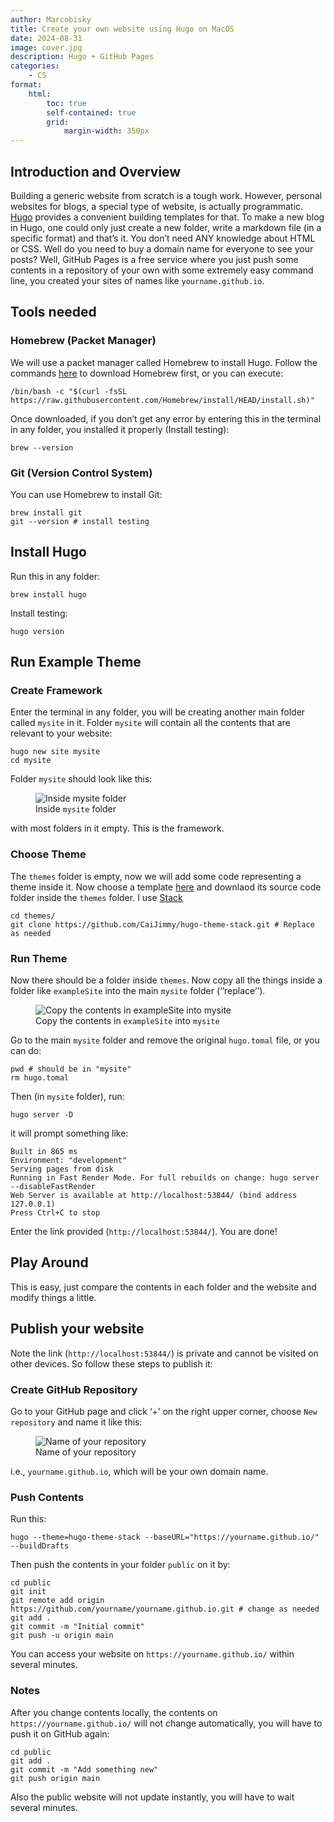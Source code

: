 ```yaml
---
author: Marcobisky
title: Create your own website using Hugo on MacOS
date: 2024-08-31
image: cover.jpg
description: Hugo + GitHub Pages
categories:
    - CS
format:
    html:
        toc: true
        self-contained: true
        grid: 
            margin-width: 350px
---
```



## Introduction and Overview


Building a generic website from scratch is a tough work. However, personal websites for blogs, a special type of website, is actually programmatic. [Hugo](https://gohugo.io) provides a convenient building templates for that. To make a new blog in Hugo, one could only just create a new folder, write a markdown file (in a specific format) and that's it. You don't need ANY knowledge about HTML or CSS. Well do you need to buy a domain name for everyone to see your posts? Well, GitHub Pages is a free service where you just push some contents in a repository of your own with some extremely easy command line, you created your sites of names like `yourname.github.io`.

## Tools needed

### Homebrew (Packet Manager)

We will use a packet manager called Homebrew to install Hugo. Follow the commands [here](https://brew.sh) to download Homebrew first, or you can execute:

```
/bin/bash -c "$(curl -fsSL https://raw.githubusercontent.com/Homebrew/install/HEAD/install.sh)"
```

Once downloaded, if you don't get any error by entering this in the terminal in any folder, you installed it properly (Install testing):

```
brew --version
```

### Git (Version Control System)

You can use Homebrew to install Git:

```
brew install git
git --version # install testing
```

## Install Hugo

Run this in any folder:

```
brew install hugo
```

Install testing:

```
hugo version
```

## Run Example Theme

### Create Framework

Enter the terminal in any folder, you will be creating another main folder called `mysite` in it. Folder `mysite` will contain all the contents that are relevant to your website:

```
hugo new site mysite
cd mysite
```

Folder `mysite` should look like this:

![Inside `mysite` folder](mysite-initial.png)

with most folders in it empty. This is the framework.

### Choose Theme

The `themes` folder is empty, now we will add some code representing a theme inside it. Now choose a template [here](https://themes.gohugo.io) and downlaod its source code folder inside the `themes` folder. I use [Stack](https://github.com/CaiJimmy/hugo-theme-stack)

```
cd themes/
git clone https://github.com/CaiJimmy/hugo-theme-stack.git # Replace as needed
```

### Run Theme

Now there should be a folder inside `themes`. Now copy all the things inside a folder like `exampleSite` into the main `mysite` folder (''replace''). 

![Copy the contents in `exampleSite` into `mysite`](copy-4-files.png)

Go to the main `mysite` folder and remove the original `hugo.tomal` file, or you can do:

```
pwd # should be in "mysite"
rm hugo.tomal
```

Then (in `mysite` folder), run:

```
hugo server -D
```

it will prompt something like:

```
Built in 865 ms
Environment: "development"
Serving pages from disk
Running in Fast Render Mode. For full rebuilds on change: hugo server --disableFastRender
Web Server is available at http://localhost:53844/ (bind address 127.0.0.1) 
Press Ctrl+C to stop
```

Enter the link provided (`http://localhost:53844/`). You are done!


## Play Around

This is easy, just compare the contents in each folder and the website and modify things a little.

## Publish your website

Note the link (`http://localhost:53844/`) is private and cannot be visited on other devices. So follow these steps to publish it:

### Create GitHub Repository

Go to your GitHub page and click '+' on the right upper corner, choose `New repository` and name it like this:

![Name of your repository](repo.png)

i.e., `yourname.github.io`, which will be your own domain name.

### Push Contents

Run this:

```
hugo --theme=hugo-theme-stack --baseURL="https://yourname.github.io/" --buildDrafts
```

Then push the contents in your folder `public` on it by:

```
cd public
git init
git remote add origin https://github.com/yourname/yourname.github.io.git # change as needed
git add .
git commit -m "Initial commit"
git push -u origin main
```

You can access your website on `https://yourname.github.io/` within several minutes. 

### Notes

After you change contents locally, the contents on `https://yourname.github.io/` will not change automatically, you will have to push it on GitHub again:

```
cd public
git add .
git commit -m "Add something new"
git push origin main
```

Also the public website will not update instantly, you will have to wait several minutes. 